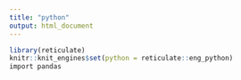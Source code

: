 ```yaml
---
title: "python"
output: html_document
---
```


```r
library(reticulate)
knitr::knit_engines$set(python = reticulate::eng_python)
import pandas

```
